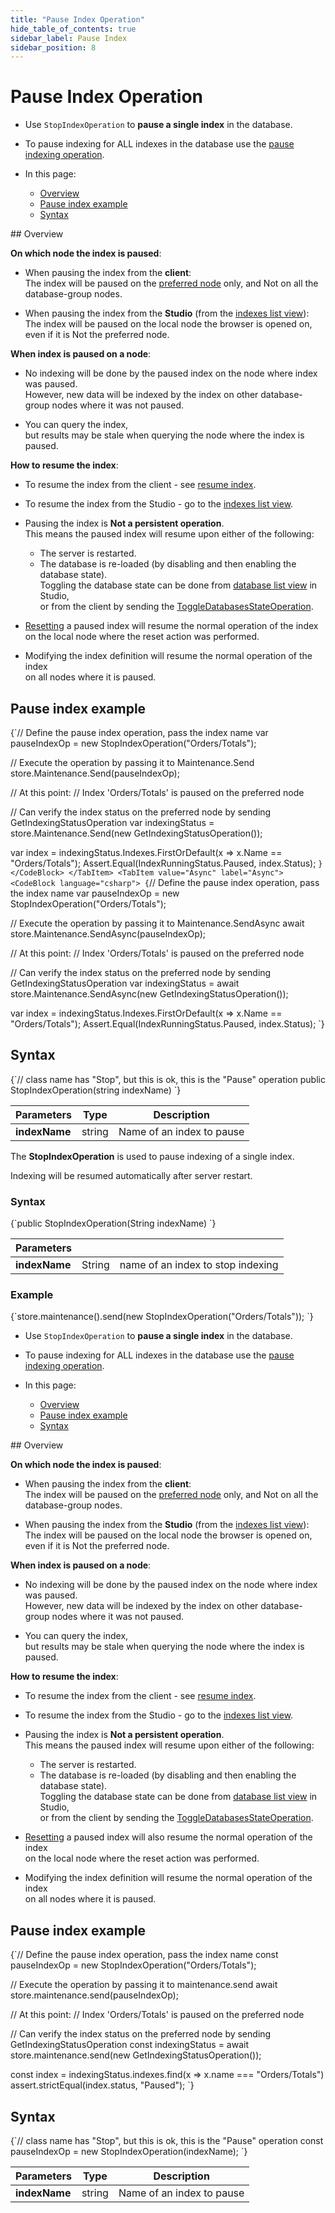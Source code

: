---
title: "Pause Index Operation"
hide_table_of_contents: true
sidebar_label: Pause Index
sidebar_position: 8
---




# Pause Index Operation
<LanguageSwitcher supportedLanguages={supportedLanguages} />
<LanguageContent language="csharp">

<Admonition type="note" title="Note">

* Use `StopIndexOperation` to __pause a single index__ in the database.

* To pause indexing for ALL indexes in the database use the [pause indexing operation](../../../../client-api/operations/maintenance/indexes/stop-indexing.mdx).

* In this page:
    * [Overview](../../../../client-api/operations/maintenance/indexes/stop-index.mdx#overview)
    * [Pause index example](../../../../client-api/operations/maintenance/indexes/stop-index.mdx#pause-index-example)
    * [Syntax](../../../../client-api/operations/maintenance/indexes/stop-index.mdx#syntax)

</Admonition>
## Overview

<Admonition type="note" title="Note">

__On which node the index is paused__:

* When pausing the index from the __client__:  
  The index will be paused on the [preferred node](../../../../client-api/configuration/load-balance/overview.mdx#the-preferred-node) only, and Not on all the database-group nodes.

* When pausing the index from the __Studio__ (from the [indexes list view](../../../../studio/database/indexes/indexes-list-view.mdx#indexes-list-view---actions)):  
  The index will be paused on the local node the browser is opened on, even if it is Not the preferred node.

</Admonition>

<Admonition type="note" title="Note">

__When index is paused on a node__:

* No indexing will be done by the paused index on the node where index was paused.  
  However, new data will be indexed by the index on other database-group nodes where it was not paused.

* You can query the index,  
  but results may be stale when querying the node where the index is paused.

</Admonition>

<Admonition type="note" title="Note">

__How to resume the index__:

* To resume the index from the client - see [resume index](../../../../client-api/operations/maintenance/indexes/start-index.mdx).

* To resume the index from the Studio - go to the [indexes list view](../../../../studio/database/indexes/indexes-list-view.mdx#indexes-list-view---actions).

* Pausing the index is __Not a persistent operation__.  
  This means the paused index will resume upon either of the following:
    * The server is restarted.
    * The database is re-loaded (by disabling and then enabling the database state).  
      Toggling the database state can be done from [database list view](../../../../studio/database/databases-list-view.mdx#database-actions) in Studio,  
      or from the client by sending the [ToggleDatabasesStateOperation](../../../../client-api/operations/server-wide/toggle-databases-state.mdx).

* [Resetting](../../../../client-api/operations/maintenance/indexes/reset-index.mdx) a paused index will resume the normal operation of the index  
  on the local node where the reset action was performed.

* Modifying the index definition will resume the normal operation of the index  
  on all nodes where it is paused.

</Admonition>



## Pause index example

<Tabs groupId='languageSyntax'>
<TabItem value="Sync" label="Sync">
<CodeBlock language="csharp">
{`// Define the pause index operation, pass the index name 
var pauseIndexOp = new StopIndexOperation("Orders/Totals");

// Execute the operation by passing it to Maintenance.Send
store.Maintenance.Send(pauseIndexOp);

// At this point:
// Index 'Orders/Totals' is paused on the preferred node
        
// Can verify the index status on the preferred node by sending GetIndexingStatusOperation
var indexingStatus = store.Maintenance.Send(new GetIndexingStatusOperation());

var index = indexingStatus.Indexes.FirstOrDefault(x => x.Name == "Orders/Totals");
Assert.Equal(IndexRunningStatus.Paused, index.Status);
`}
</CodeBlock>
</TabItem>
<TabItem value="Async" label="Async">
<CodeBlock language="csharp">
{`// Define the pause index operation, pass the index name 
var pauseIndexOp = new StopIndexOperation("Orders/Totals");

// Execute the operation by passing it to Maintenance.SendAsync
await store.Maintenance.SendAsync(pauseIndexOp);

// At this point:
// Index 'Orders/Totals' is paused on the preferred node
        
// Can verify the index status on the preferred node by sending GetIndexingStatusOperation
var indexingStatus = await store.Maintenance.SendAsync(new GetIndexingStatusOperation());

var index = indexingStatus.Indexes.FirstOrDefault(x => x.Name == "Orders/Totals");
Assert.Equal(IndexRunningStatus.Paused, index.Status);
`}
</CodeBlock>
</TabItem>
</Tabs>



## Syntax

<TabItem value="syntax" label="syntax">
<CodeBlock language="csharp">
{`// class name has "Stop", but this is ok, this is the "Pause" operation
public StopIndexOperation(string indexName)
`}
</CodeBlock>
</TabItem>

| Parameters | Type | Description |
| - | - | - |
| **indexName** | string | Name of an index to pause |




</LanguageContent>
<LanguageContent language="java">


The **StopIndexOperation** is used to pause indexing of a single index. 

<Admonition type="note" title="Note">
Indexing will be resumed automatically after server restart.
</Admonition>

### Syntax

<TabItem value="stop_1" label="stop_1">
<CodeBlock language="java">
{`public StopIndexOperation(String indexName)
`}
</CodeBlock>
</TabItem>

| Parameters | | |
| ------------- | ------------- | ----- |
| **indexName** | String | name of an index to stop indexing |

### Example

<TabItem value="stop_2" label="stop_2">
<CodeBlock language="java">
{`store.maintenance().send(new StopIndexOperation("Orders/Totals"));
`}
</CodeBlock>
</TabItem>


</LanguageContent>
<LanguageContent language="nodejs">

<Admonition type="note" title="Note">

* Use `StopIndexOperation` to __pause a single index__ in the database.

* To pause indexing for ALL indexes in the database use the [pause indexing operation](../../../../client-api/operations/maintenance/indexes/stop-indexing.mdx).

* In this page:
    * [Overview](../../../../client-api/operations/maintenance/indexes/stop-index.mdx#overview)
    * [Pause index example](../../../../client-api/operations/maintenance/indexes/stop-index.mdx#pause-index-example)
    * [Syntax](../../../../client-api/operations/maintenance/indexes/stop-index.mdx#syntax)

</Admonition>
## Overview

<Admonition type="note" title="Note">

__On which node the index is paused__:

* When pausing the index from the __client__:  
  The index will be paused on the [preferred node](../../../../client-api/configuration/load-balance/overview.mdx#the-preferred-node) only, and Not on all the database-group nodes.

* When pausing the index from the __Studio__ (from the [indexes list view](../../../../studio/database/indexes/indexes-list-view.mdx#indexes-list-view---actions)):  
  The index will be paused on the local node the browser is opened on, even if it is Not the preferred node.

</Admonition>

<Admonition type="note" title="Note">

__When index is paused on a node__:

* No indexing will be done by the paused index on the node where index was paused.  
  However, new data will be indexed by the index on other database-group nodes where it was not paused.

* You can query the index,  
  but results may be stale when querying the node where the index is paused.

</Admonition>

<Admonition type="note" title="Note">

__How to resume the index__:

* To resume the index from the client - see [resume index](../../../../client-api/operations/maintenance/indexes/start-index.mdx).

* To resume the index from the Studio - go to the [indexes list view](../../../../studio/database/indexes/indexes-list-view.mdx#indexes-list-view---actions).

* Pausing the index is __Not a persistent operation__.  
  This means the paused index will resume upon either of the following:
    * The server is restarted.
    * The database is re-loaded (by disabling and then enabling the database state).  
      Toggling the database state can be done from [database list view](../../../../studio/database/databases-list-view.mdx#database-actions) in Studio,  
      or from the client by sending the [ToggleDatabasesStateOperation](../../../../client-api/operations/server-wide/toggle-databases-state.mdx).

* [Resetting](../../../../client-api/operations/maintenance/indexes/reset-index.mdx) a paused index will also resume the normal operation of the index  
  on the local node where the reset action was performed.  

* Modifying the index definition will resume the normal operation of the index  
  on all nodes where it is paused.

</Admonition>



## Pause index example

<TabItem value="pause_index" label="pause_index">
<CodeBlock language="js">
{`// Define the pause index operation, pass the index name 
const pauseIndexOp = new StopIndexOperation("Orders/Totals");

// Execute the operation by passing it to maintenance.send
await store.maintenance.send(pauseIndexOp);

// At this point:
// Index 'Orders/Totals' is paused on the preferred node

// Can verify the index status on the preferred node by sending GetIndexingStatusOperation
const indexingStatus = await store.maintenance.send(new GetIndexingStatusOperation());

const index = indexingStatus.indexes.find(x => x.name === "Orders/Totals")
assert.strictEqual(index.status, "Paused");
`}
</CodeBlock>
</TabItem>



## Syntax

<TabItem value="syntax" label="syntax">
<CodeBlock language="js">
{`// class name has "Stop", but this is ok, this is the "Pause" operation
const pauseIndexOp = new StopIndexOperation(indexName);
`}
</CodeBlock>
</TabItem>

| Parameters | Type | Description |
| - | - | - |
| **indexName** | string | Name of an index to pause |




</LanguageContent>

<!---
### Indexes
- [What are Indexes](../../../../indexes/what-are-indexes)
- [Creating and Deploying Indexes](../../../../indexes/creating-and-deploying)
- [Index Administration](../../../../indexes/index-administration)

### Operations
- [How to Disable Index](../../../../client-api/operations/maintenance/indexes/disable-index)
- [How to Resume Index](../../../../client-api/operations/maintenance/indexes/start-index)
- [Pause indexing on database.](../../../../client-api/operations/maintenance/indexes/stop-indexing)
- [How to Enable Index](../../../../client-api/operations/maintenance/indexes/enable-index)
- [How to Stop Index Until Restart](../../../../client-api/operations/maintenance/indexes/stop-index)

### Studio
- [Pause index from Studio](../../../../studio/database/indexes/indexes-list-view#indexes-list-view---actions)
- [Pause indexing from Studio](../../../../studio/database/databases-list-view#more-actions)


-->